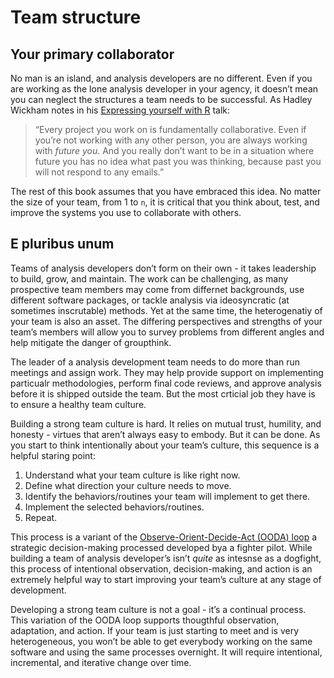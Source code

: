 # Team structure

## Your primary collaborator

No man is an island, and analysis developers are no different. 
Even if you are working as the lone analysis developer in your agency, it doesn't mean you can neglect the structures a team needs to be successful. As Hadley Wickham notes in his [Expressing yourself with R](https://youtu.be/1POb5fx_m3I?t=34m12s) talk:

>"Every project you work on is fundamentally collaborative. Even if you're not working with any other person, you are always working with *future you*. And you really don't want to be in a situation where future you has no idea what past you was thinking, because past you will not respond to any emails."

The rest of this book assumes that you have embraced this idea. No matter the size of your team, from 1 to `n`, it is critical that you think about, test, and improve the systems you use to collaborate with others.

## E pluribus unum

Teams of analysis developers don't form on their own - it takes leadership to build, grow, and maintain. The work can be challenging, as many prospective team members may come from differnet backgrounds, use different software packages, or tackle analysis via ideosyncratic (at sometimes inscrutable) methods. Yet at the same time, the heterogenatiy of your team is also an asset. The differing perspectives and strengths of your team's members will allow you to survey problems from different angles and help mitigate the danger of groupthink.

The leader of a analysis development team needs to do more than run meetings and assign work. They may help provide support on implementing particualr methodologies, perform final code reviews, and approve analysis before it is shipped outside the team. But the most crticial job they have is to ensure a healthy team culture.

Building a strong team culture is hard. It relies on mutual trust, humility, and honesty - virtues that aren't always easy to embody. But it can be done. As you start to think intentionally about your team's culture, this sequence is a helpful staring point:

1. Understand what your team culture is like right now.
2. Define what direction your culture needs to move.
3. Identify the behaviors/routines your team will implement to get there.
4. Implement the selected behaviors/routines.
5. Repeat.

This process is a variant of the [Observe-Orient-Decide-Act (OODA) loop](https://en.wikipedia.org/wiki/OODA_loop) a strategic decision-making processed developed bya a fighter pilot. While building a team of analysis developer's isn't *quite* as intesnse as a dogfight, this process of intentional observation, decision-making, and action is an extremely helpful way to start improving your team's culture at any stage of development.

Developing a strong team culture is not a goal - it's a continual process. This variation of the OODA loop supports thougthful observation, adaptation, and action. If your team is just starting to meet and is very heterogeneous, you won't be able to get everybody working on the same software and using the same processes overnight. It will require intentional, incremental, and iterative change over time. 
